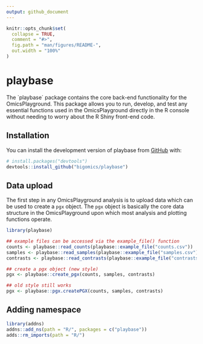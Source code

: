```yaml
---
output: github_document
---
```


<!-- README.md is generated from README.Rmd. Please edit that file -->

```r
knitr::opts_chunk$set(
  collapse = TRUE,
  comment = "#>",
  fig.path = "man/figures/README-",
  out.width = "100%"
)
```

# playbase

<!-- badges: start -->
<!-- badges: end -->

The `playbase´ package contains the core back-end functionality for the OmicsPlayground. This package allows you to run, develop, and test any essential functions used in the OmicsPlayground directly in the R console without needing to worry about the R Shiny front-end code.

## Installation

You can install the development version of playbase from [GitHub](https://github.com/) with:

``` r
# install.packages("devtools")
devtools::install_github("bigomics/playbase")
```

## Data upload

The first step in any OmicsPlayground analysis is to upload data which can be used to create a `pgx` object. The `pgx` object is basically the core data structure in the OmicsPlayground upon which most analysis and plotting functions operate.

```r
library(playbase)

## example files can be accessed via the example_file() function
counts <- playbase::read_counts(playbase::example_file("counts.csv"))
samples <- playbase::read_samples(playbase::example_file("samples.csv"))
contrasts <- playbase::read_contrasts(playbase::example_file("contrasts.csv"))

## create a pgx object (new style)
pgx <- playbase::create_pgx(counts, samples, contrasts)

## old style still works
pgx <- playbase::pgx.createPGX(counts, samples, contrasts)

```

## Adding namespace


```r
library(addns)
addns::add_ns(path = "R/", packages = c("playbase"))
adds::rm_imports(path = "R/")
```
